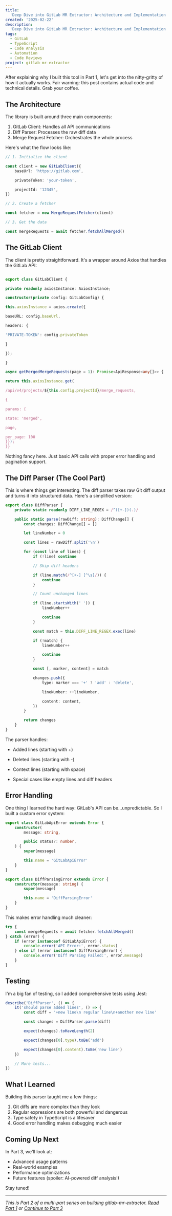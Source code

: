 ```yaml
---
title:
  'Deep Dive into GitLab MR Extractor: Architecture and Implementation (Part 2)'
created: '2025-02-22'
description:
  'Deep Dive into GitLab MR Extractor: Architecture and Implementation (Part 2)'
tags:
  - GitLab
  - TypeScript
  - Code Analysis
  - Automation
  - Code Reviews
project: gitlab-mr-extractor
---
```


After explaining why I built this tool in Part 1, let's get into the
nitty-gritty of how it actually works. Fair warning: this post contains actual
code and technical details. Grab your coffee.

## The Architecture

The library is built around three main components:

1. GitLab Client: Handles all API communications
2. Diff Parser: Processes the raw diff data
3. Merge Request Fetcher: Orchestrates the whole process

Here's what the flow looks like:

```typescript
// 1. Initialize the client

const client = new GitLabClient({
	baseUrl: 'https://gitlab.com',

	privateToken: 'your-token',

	projectId: '12345',
})

// 2. Create a fetcher

const fetcher = new MergeRequestFetcher(client)

// 3. Get the data

const mergeRequests = await fetcher.fetchAllMerged()
```

## The GitLab Client

The client is pretty straightforward. It's a wrapper around Axios that handles
the GitLab API:

```typescript

export class GitLabClient {

private readonly axiosInstance: AxiosInstance;

constructor(private config: GitLabConfig) {

this.axiosInstance = axios.create({

baseURL: config.baseUrl,

headers: {

'PRIVATE-TOKEN': config.privateToken

}

});

}

async getMergedMergeRequests(page = 1): Promise<ApiResponse<any[]>> {

return this.axiosInstance.get(

/api/v4/projects/${this.config.projectId}/merge_requests,

{

params: {

state: 'merged',

page,

per_page: 100
}});
}}
```

Nothing fancy here. Just basic API calls with proper error handling and
pagination support.

## The Diff Parser (The Cool Part)

This is where things get interesting. The diff parser takes raw Git diff output
and turns it into structured data. Here's a simplified version:

```typescript
export class DiffParser {
	private static readonly DIFF_LINE_REGEX = /^([+-])(.)/

	public static parse(rawDiff: string): DiffChange[] {
		const changes: DiffChange[] = []

		let lineNumber = 0

		const lines = rawDiff.split('\n')

		for (const line of lines) {
			if (!line) continue

			// Skip diff headers

			if (line.match(/^[+-] [^\s]/)) {
				continue
			}

			// Count unchanged lines

			if (line.startsWith(' ')) {
				lineNumber++

				continue
			}

			const match = this.DIFF_LINE_REGEX.exec(line)

			if (!match) {
				lineNumber++

				continue
			}

			const [, marker, content] = match

			changes.push({
				type: marker === '+' ? 'add' : 'delete',

				lineNumber: ++lineNumber,

				content: content,
			})
		}

		return changes
	}
}
```

The parser handles:

- Added lines (starting with +)

- Deleted lines (starting with -)

- Context lines (starting with space)

- Special cases like empty lines and diff headers

## Error Handling

One thing I learned the hard way: GitLab's API can be...unpredictable. So I
built a custom error system:

```typescript
export class GitLabApiError extends Error {
	constructor(
		message: string,

		public status?: number,
	) {
		super(message)

		this.name = 'GitLabApiError'
	}
}

export class DiffParsingError extends Error {
	constructor(message: string) {
		super(message)

		this.name = 'DiffParsingError'
	}
}
```

This makes error handling much cleaner:

```typescript
try {
	const mergeRequests = await fetcher.fetchAllMerged()
} catch (error) {
	if (error instanceof GitLabApiError) {
		console.error('API Error:', error.status)
	} else if (error instanceof DiffParsingError) {
		console.error('Diff Parsing Failed:', error.message)
	}
}
```

## Testing

I'm a big fan of testing, so I added comprehensive tests using Jest:

```typescript
describe('DiffParser', () => {
	it('should parse added lines', () => {
		const diff = '+new line\n regular line\n+another new line'

		const changes = DiffParser.parse(diff)

		expect(changes).toHaveLength(2)

		expect(changes[0].type).toBe('add')

		expect(changes[0].content).toBe('new line')
	})

	// More tests...
})
```

## What I Learned

Building this parser taught me a few things:

1. Git diffs are more complex than they look
2. Regular expressions are both powerful and dangerous
3. Type safety in TypeScript is a lifesaver
4. Good error handling makes debugging much easier

## Coming Up Next

In Part 3, we'll look at:

- Advanced usage patterns
- Real-world examples
- Performance optimizations
- Future features (spoiler: AI-powered diff analysis!)

Stay tuned!

---

_This is Part 2 of a multi-part series on building gitlab-mr-extractor.
[Read Part 1](/blog/gitlab-mr-extractor-1) or
[Continue to Part 3](/blog/gitlab-mr-extractor-3)_
